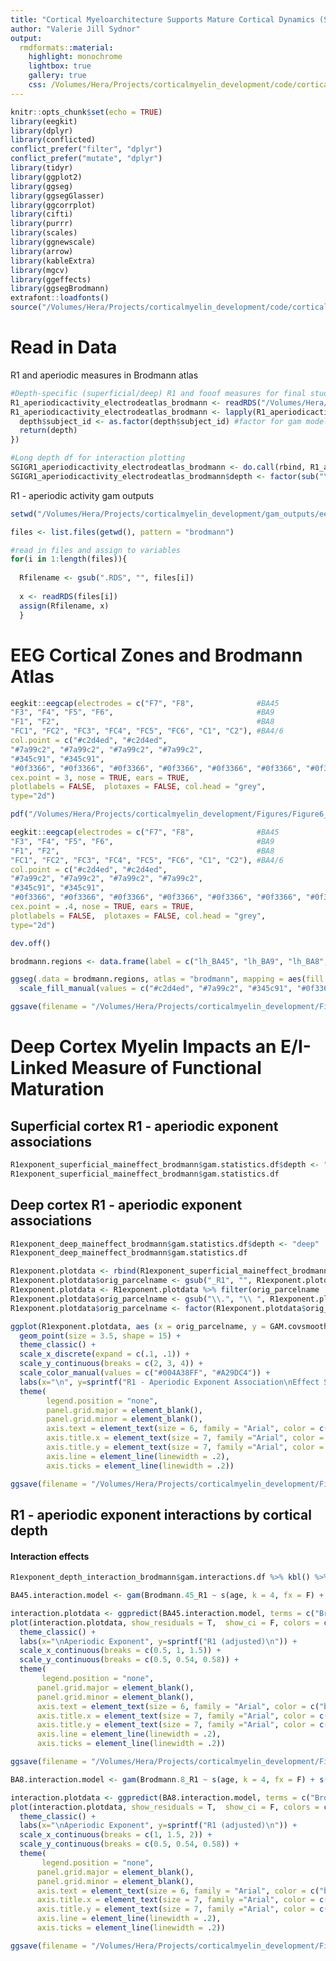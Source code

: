 ```yaml
---
title: "Cortical Myeloarchitecture Supports Mature Cortical Dynamics (Sensitivity Analysis)"
author: "Valerie Jill Sydnor"
output: 
  rmdformats::material:
    highlight: monochrome
    lightbox: true
    gallery: true
    css: /Volumes/Hera/Projects/corticalmyelin_development/code/corticalmyelin_maturation/results/custom_css/eeg.css
---
```


```r
knitr::opts_chunk$set(echo = TRUE)
library(eegkit)
library(dplyr)
library(conflicted)
conflict_prefer("filter", "dplyr")
conflict_prefer("mutate", "dplyr")
library(tidyr)
library(ggplot2)
library(ggseg)
library(ggsegGlasser)
library(ggcorrplot)
library(cifti)
library(purrr)
library(scales)
library(ggnewscale)
library(arrow)
library(kableExtra)
library(mgcv)
library(ggeffects)
library(ggsegBrodmann)
extrafont::loadfonts()
source("/Volumes/Hera/Projects/corticalmyelin_development/code/corticalmyelin_maturation/gam_models/gam_functions.R")
```

# Read in Data

R1 and aperiodic measures in Brodmann atlas

```r
#Depth-specific (superficial/deep) R1 and fooof measures for final study sample
R1_aperiodicactivity_electrodeatlas_brodmann <- readRDS("/Volumes/Hera/Projects/corticalmyelin_development/EEG/R1_aperiodicactivity_brodmann.RDS") #generated by /image_processing/EEG_aperiodic/fooof_aperiodicactivity_brodmann.R
R1_aperiodicactivity_electrodeatlas_brodmann <- lapply(R1_aperiodicactivity_electrodeatlas_brodmann, function(depth){
  depth$subject_id <- as.factor(depth$subject_id) #factor for gam modeling
  return(depth)
})

#Long depth df for interaction plotting
SGIGR1_aperiodicactivity_electrodeatlas_brodmann <- do.call(rbind, R1_aperiodicactivity_electrodeatlas_brodmann)
SGIGR1_aperiodicactivity_electrodeatlas_brodmann$depth <- factor(sub("\\..*$", "", row.names(SGIGR1_aperiodicactivity_electrodeatlas_brodmann)), levels = c("deep", "superficial"), ordered = T)
```

R1 - aperiodic activity gam outputs

```r
setwd("/Volumes/Hera/Projects/corticalmyelin_development/gam_outputs/eeg_associations/") #output from /gam_models/fit_eegGAMS_electrodeatlas_bydepth.R

files <- list.files(getwd(), pattern = "brodmann") 

#read in files and assign to variables
for(i in 1:length(files)){
  
  Rfilename <- gsub(".RDS", "", files[i])
  
  x <- readRDS(files[i]) 
  assign(Rfilename, x) 
  }
```

# EEG Cortical Zones and Brodmann Atlas

```r
eegkit::eegcap(electrodes = c("F7", "F8",              #BA45
"F3", "F4", "F5", "F6",                                #BA9
"F1", "F2",                                            #BA8
"FC1", "FC2", "FC3", "FC4", "FC5", "FC6", "C1", "C2"), #BA4/6
col.point = c("#c2d4ed", "#c2d4ed",
"#7a99c2", "#7a99c2", "#7a99c2", "#7a99c2",
"#345c91", "#345c91",
"#0f3366", "#0f3366", "#0f3366", "#0f3366", "#0f3366", "#0f3366", "#0f3366", "#0f3366"),
cex.point = 3, nose = TRUE, ears = TRUE,
plotlabels = FALSE,  plotaxes = FALSE, col.head = "grey",
type="2d")
```

```r
pdf("/Volumes/Hera/Projects/corticalmyelin_development/Figures/Figure6_supplementary/Electrodes_eegcap_brodmann.pdf", width = 1.5, height = .95)

eegkit::eegcap(electrodes = c("F7", "F8",              #BA45
"F3", "F4", "F5", "F6",                                #BA9
"F1", "F2",                                            #BA8
"FC1", "FC2", "FC3", "FC4", "FC5", "FC6", "C1", "C2"), #BA4/6
col.point = c("#c2d4ed", "#c2d4ed",
"#7a99c2", "#7a99c2", "#7a99c2", "#7a99c2",
"#345c91", "#345c91",
"#0f3366", "#0f3366", "#0f3366", "#0f3366", "#0f3366", "#0f3366", "#0f3366", "#0f3366"),
cex.point = .4, nose = TRUE, ears = TRUE,
plotlabels = FALSE,  plotaxes = FALSE, col.head = "grey",
type="2d")

dev.off()
```

```r
brodmann.regions <- data.frame(label = c("lh_BA45", "lh_BA9", "lh_BA8", "lh_BA6", "lh_BA4"), group = c("group1", "group2", "group3", "group4", "group4"))

ggseg(.data = brodmann.regions, atlas = "brodmann", mapping = aes(fill = group), , colour=I("gray50"), size=I(.08), hemi = "left") +
  scale_fill_manual(values = c("#c2d4ed", "#7a99c2", "#345c91", "#0f3366"), na.value = "white") +   theme(legend.position = "none")

ggsave(filename = "/Volumes/Hera/Projects/corticalmyelin_development/Figures/Figure6_supplementary/Brodmann_atlas.pdf", device = "pdf", dpi = 500, width = 2.15, height = 1.96)
```

# Deep Cortex Myelin Impacts an E/I-Linked Measure of Functional Maturation

## Superficial cortex R1 - aperiodic exponent associations

```r
R1exponent_superficial_maineffect_brodmann$gam.statistics.df$depth <- "superficial"
R1exponent_superficial_maineffect_brodmann$gam.statistics.df
```

## Deep cortex R1 - aperiodic exponent associations

```r
R1exponent_deep_maineffect_brodmann$gam.statistics.df$depth <- "deep"
R1exponent_deep_maineffect_brodmann$gam.statistics.df
```


```r
R1exponent.plotdata <- rbind(R1exponent_superficial_maineffect_brodmann$gam.statistics.df, R1exponent_deep_maineffect_brodmann$gam.statistics.df) #long df with stats per superficial and deep depths
R1exponent.plotdata$orig_parcelname <- gsub("_R1", "", R1exponent.plotdata$orig_parcelname)
R1exponent.plotdata <- R1exponent.plotdata %>% filter(orig_parcelname != "Brodmann.4.6")
R1exponent.plotdata$orig_parcelname <- gsub("\\.", "\\ ", R1exponent.plotdata$orig_parcelname)
R1exponent.plotdata$orig_parcelname <- factor(R1exponent.plotdata$orig_parcelname, ordered = T, levels = c("Brodmann 45", "Brodmann 9", "Brodmann 8")) #order for plotting

ggplot(R1exponent.plotdata, aes (x = orig_parcelname, y = GAM.covsmooth.Fvalue, group = depth, color = depth)) +
  geom_point(size = 3.5, shape = 15) + 
  theme_classic() +
  scale_x_discrete(expand = c(.1, .1)) +
  scale_y_continuous(breaks = c(2, 3, 4)) +
  scale_color_manual(values = c("#004A38FF", "#A29DC4")) +
  labs(x="\n", y=sprintf("R1 - Aperiodic Exponent Association\nEffect Size (derivative)\n")) +
  theme(
        legend.position = "none", 
        panel.grid.major = element_blank(),
        panel.grid.minor = element_blank(),
        axis.text = element_text(size = 6, family = "Arial", color = c("black")),
        axis.title.x = element_text(size = 7, family ="Arial", color = c("black")),
        axis.title.y = element_text(size = 7, family ="Arial", color = c("black")),
        axis.line = element_line(linewidth = .2), 
        axis.ticks = element_line(linewidth = .2))

ggsave(filename = "/Volumes/Hera/Projects/corticalmyelin_development/Figures/Figure6_supplementary/R1Exponent_meanderivative_effectplot.pdf", device = "pdf", dpi = 500, width = 2.3, height = 1.94)
```


## R1 - aperiodic exponent interactions by cortical depth

#### Interaction effects

```r
R1exponent_depth_interaction_brodmann$gam.interactions.df %>% kbl() %>% kable_classic(full_width = F)
```

```r
BA45.interaction.model <- gam(Brodmann.45_R1 ~ s(age, k = 4, fx = F) + s(Brodmann.45_exponent, k = 3, fx = F) + s(Brodmann.45_exponent, by = depth, k = 3) + s(subject_id, bs="re") + depth, method = c("REML"), data = SGIGR1_aperiodicactivity_electrodeatlas_brodmann) 

interaction.plotdata <- ggpredict(BA45.interaction.model, terms = c("Brodmann.45_exponent", "depth"), interval = "confidence")
plot(interaction.plotdata, show_residuals = T,  show_ci = F, colors = c("#004A38FF", "#A29DC4"), line_size = 1, dot_size = 1, show_title = F) + 
  theme_classic() +
  labs(x="\nAperiodic Exponent", y=sprintf("R1 (adjusted)\n")) +
  scale_x_continuous(breaks = c(0.5, 1, 1.5)) +
  scale_y_continuous(breaks = c(0.5, 0.54, 0.58)) +
  theme(
       legend.position = "none", 
      panel.grid.major = element_blank(),
      panel.grid.minor = element_blank(),
      axis.text = element_text(size = 6, family = "Arial", color = c("black")),
      axis.title.x = element_text(size = 7, family ="Arial", color = c("black")),
      axis.title.y = element_text(size = 7, family ="Arial", color = c("black")),
      axis.line = element_line(linewidth = .2), 
      axis.ticks = element_line(linewidth = .2))

ggsave(filename = "/Volumes/Hera/Projects/corticalmyelin_development/Figures/Figure6_supplementary/BA45_R1exponent_depthinteraction.pdf", device = "pdf", dpi = 500, width = 2.16, height = 1.95)
```


```r
BA8.interaction.model <- gam(Brodmann.8_R1 ~ s(age, k = 4, fx = F) + s(Brodmann.8_exponent, k = 3, fx = F) + s(Brodmann.8_exponent, by = depth, k = 3) + s(subject_id, bs="re") + depth, method = c("REML"), data = SGIGR1_aperiodicactivity_electrodeatlas_brodmann) 

interaction.plotdata <- ggpredict(BA8.interaction.model, terms = c("Brodmann.8_exponent", "depth"), interval = "confidence")
plot(interaction.plotdata, show_residuals = T,  show_ci = F, colors = c("#004A38FF", "#A29DC4"), line_size = 1, dot_size = 1, show_title = F) + 
  theme_classic() +
  labs(x="\nAperiodic Exponent", y=sprintf("R1 (adjusted)\n")) +
  scale_x_continuous(breaks = c(1, 1.5, 2)) +
  scale_y_continuous(breaks = c(0.5, 0.54, 0.58)) +
  theme(
       legend.position = "none", 
      panel.grid.major = element_blank(),
      panel.grid.minor = element_blank(),
      axis.text = element_text(size = 6, family = "Arial", color = c("black")),
      axis.title.x = element_text(size = 7, family ="Arial", color = c("black")),
      axis.title.y = element_text(size = 7, family ="Arial", color = c("black")),
      axis.line = element_line(linewidth = .2), 
      axis.ticks = element_line(linewidth = .2))

ggsave(filename = "/Volumes/Hera/Projects/corticalmyelin_development/Figures/Figure6_supplementary/BA8_R1exponent_depthinteraction.pdf", device = "pdf", dpi = 500, width = 2.16, height = 1.95)
```





